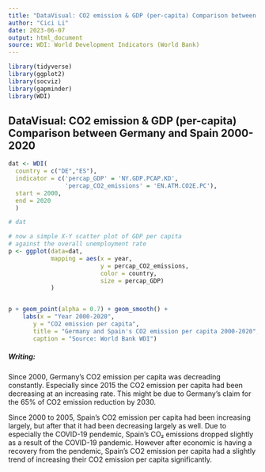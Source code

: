 ---
title: "DataVisual: CO2 emission & GDP (per-capita) Comparison between Germany and Spain 2000-2020"
author: "Cici Li"
date: 2023-06-07
output: html_document
source: WDI: World Development Indicators (World Bank)
---

```{r, include=FALSE}
library(tidyverse)
library(ggplot2)
library(socviz)
library(gapminder)
library(WDI)
```

## DataVisual: CO2 emission & GDP (per-capita) Comparison between Germany and Spain 2000-2020


```{r}
dat <- WDI(
  country = c("DE","ES"),
  indicator = c('percap_GDP' = 'NY.GDP.PCAP.KD',
                'percap_CO2_emissions' = 'EN.ATM.CO2E.PC'), 
  start = 2000,
  end = 2020
  )

# dat

# now a simple X-Y scatter plot of GDP per capita 
# against the overall unemployment rate  
p <- ggplot(data=dat,
            mapping = aes(x = year, 
                          y = percap_CO2_emissions,
                          color = country,
                          size = percap_GDP)
            )


p + geom_point(alpha = 0.7) + geom_smooth() +
    labs(x = "Year 2000-2020",
       y = "CO2 emission per capita",
       title = "Germany and Spain's CO2 emission per capita 2000-2020",
       caption = "Source: World Bank WDI")

```

##### Writing: 

Since 2000, Germany's CO2 emission per capita was decreading constantly. Especially since 2015 the CO2 emission per capita had been decreasing at an increasing rate. This might be due to Germany's claim for the 65% of CO2 emission reduction by 2030.

Since 2000 to 2005, Spain's CO2 emission per capita had been increasing  largely, but after that it had been decreasing largely as well. Due to especially the COVID-19 pendemic, Spain's CO₂ emissions dropped slightly as a result of the COVID-19 pandemic. However after economic is having a recovery from the pendemic, Spain's CO2 emission per capita had a slightly trend of increasing their CO2 emission per capita significantly.













